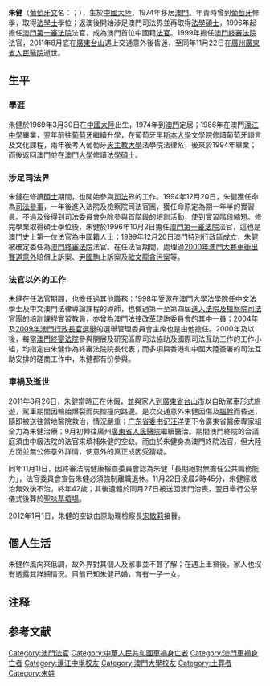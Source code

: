 {{Infobox_officeholder
|name=朱健<br />{{lang|pt|Chu Kin}}
|image name=MacauECE2009ChuKin.jpg
|width=120
|caption=朱健
|Sex=男 
|now=已故|period=
|date of birth=1969年3月30日
|date of death={{Death date and age|2011|11|22|1969|3|30}}
|place of birth={{CHN}}
|party=無
|place of death={{CHN}}[[廣東省|廣東省]][[廣州市|廣州市]][[廣東省人民醫院|廣東省人民醫院]]
|educate=
*[[葡萄牙天主教大學|葡萄牙天主教大學]]法學院[[法學士|法學士]]
*[[澳門大學|澳門大學]]法學院[[法學碩士|法學碩士]]
|past=
*[[澳門第一審法院|澳門第一審法院]][[法官|法官]]（1996年—1999年）
*[[澳門終審法院|澳門終審法院]][[法官|法官]]（1999年—2011年）
*[[澳門行政長官|澳門行政長官]]選舉管理委員會主席（2004年、2009年）
*[[澳門法律改革諮詢委員會|澳門法律改革諮詢委員會]]成員
}}
'''朱健'''（[[葡萄牙文|葡萄牙文]]名：{{lang|pt|Chu Kin}}；{{bd|1969年|3月30日|2011年|11月22日|catIdx=Zhu朱健}}），生於[[中國大陸|中國大陸]]，1974年移居[[澳門|澳門]]。年青時曾到[[葡萄牙|葡萄牙]]修學，取得[[法學士|法學士]]學位；返澳後開始涉足澳門司法界並再取得[[法學碩士|法學碩士]]，1996年起擔任[[澳門第一審法院|澳門第一審法院]]法官，成為澳門首位中國籍[[法官|法官]]。1999年擔任[[澳門終審法院|澳門終審法院]]法官，2011年8月底在[[廣東|廣東]][[台山市|台山]]遇上交通意外後昏迷，至同年11月22日在[[廣州|廣州]][[廣東省人民醫院|廣東省人民醫院]]逝世。

==生平==
===學涯===
朱健於1969年3月30日在[[中國大陸|中國大陸]]出生，1974年到[[澳門|澳門]]定居；1986年在澳門[[濠江中學|濠江中學]]畢業{{refTag|name=澳門特區法院法官人選淺析}}，翌年前往[[葡萄牙|葡萄牙]]繼續升學，在葡萄牙[[里斯本大學|里斯本大學]]文學院修讀葡萄牙語言及文化課程，兩年後考入葡萄牙[[天主教大學|天主教大學]]法學院法律系，後來於1994年畢業{{refTag|name=朱健離世}}；而後返回澳門並在[[澳門大學|澳門大學]]修讀[[法學碩士|法學碩士]]{{refTag|name=朱健內地撞車重傷}}。

===涉足司法界===
朱健在修讀[[碩士|碩士]]期間，也開始參與[[司法|司法]]界的工作。1994年12月20日，朱健獲任命為[[司法參事|司法參事]]{{noteTag|name=定期委任|以定期委任方式獲任命。}}，一年後進入法院及檢察院司法官團，獲任命原定為期一年半的實習員{{noteTag|name=定期委任}}。不過及後得到司法委員會免除參與首階段的培訓活動，使到實習階段縮短。修完學業取得碩士學位後，朱健於1996年10月2日擔任[[澳門第一審法院|澳門第一審法院]]法官，這也是澳門史上第一位法官為中國籍人士；1999年12月20日澳門特別行政區成立，朱健被確定委任為[[澳門終審法院|澳門終審法院]]法官{{refTag|name=朱健離世}}。在任法官期間，處理過[[2000年澳門大賽車衝出賽道意外|2000年澳門大賽車衝出賽道意外]]賠償上訴案{{refTag|name=案件編號6/2007}}、[[尹國駒|尹國駒]]上訴案及[[歐文龍貪污案|歐文龍貪污案]]等{{refTag|name=歐文龍案法官撞車一度命危}}。

===法官以外的工作===
朱健在任法官期間，也擔任過其他職務：1998年受邀在[[澳門大學|澳門大學]]法學院任中文法學士及中文澳門法律導論課程的導師，也做過第一至第四屆[[進入法院及檢察院司法官團|進入法院及檢察院司法官團]]的培訓課程實習教員，亦曾為[[澳門法律改革諮詢委員會|澳門法律改革諮詢委員會]]的其中一員；[[2004年澳門行政長官選舉|2004年]]及[[2009年澳門行政長官選舉|2009年澳門行政長官選舉]]的選舉管理委員會主席也是由他擔任。2000年及以後，每當[[澳門終審法院|澳門終審法院]]參與開展及研究區際司法協助及國際司法互助工作的工作小組，均指定由朱健作為終審法院院長代表；而多項與香港和中國大陸簽署的司法互助安排的磋商工作中，朱健都有份參與。{{refTag|name=朱健離世}}

===車禍及逝世===
2011年8月26日，朱健當時正在休假，並與家人到[[廣東省|廣東省]][[台山市|台山市]]以自助駕車形式旅遊，駕車期間因輪胎爆裂而失控撞向路邊。是次交通意外朱健因傷及[[腦幹|腦幹]]而昏迷，隨即被送往當地醫院救治，情況嚴重{{refTag|name=朱健內地撞車重傷}}；[[中國共產黨廣東省委員會|广东省委书记]][[汪洋_(1955年)|汪洋]]更下令廣東省醫療專家組全力為朱健治療{{refTag|name=粵醫療專家組救治朱健}}；9月初轉往廣州[[廣東省人民醫院|廣東省人民醫院]]繼續醫治{{refTag|name=朱健受傷後根據替補機制}}。期間澳門終院的合議庭須由中級法院的法官來填補朱健的空缺{{refTag|name=朱健退休補缺待公佈}}。而由於朱健身為澳門終院法官，但大陸方面並無公佈意外詳情，使意外的真正成因受猜疑{{refTag|name=崩牙駒案主審法官遇離奇車禍}}。

同年11月11日，因終審法院健康檢查委員會認為朱健「長期絕對無擔任公共職務能力」，法官委員會宣告朱健必須強制離職退休{{refTag|name=朱健離世}}{{refTag|name=朱健退休補缺待公佈}}。11月22日凌晨2時45分，朱健經救治無效後不治，終年42歲{{refTag|name=朱健離世}}；其後遺體於同月27日被送回澳門治喪{{refTag|name=前終審法院法官朱健治喪}}，翌日舉行公祭儀式後葬於[[聖味基墳場|聖味基墳場]]{{refTag|name=朱健舉殯備極哀榮}}。

2012年1月1日，朱健的空缺由原助理檢察長[[宋敏莉|宋敏莉]]接替。{{refTag|name=行政長官任命宋敏莉為終審法院法官}}

==個人生活==
朱健作風向來低調，故外界對其個人及家事並不甚了解{{refTag|name=崩牙駒案主審法官遇離奇車禍}}；在遇上車禍後，家人也沒有透露其詳細情況。目前已知朱健已婚，育有一子一女{{refTag|name=朱健內地撞車重傷}}。

==注释==
{{NoteFoot}}

==参考文献==
{{RefFoot
|refs=
<ref name="朱健內地撞車重傷">{{cite news|newspaper=[[澳門日報|澳門日報]]|date=2011年8月26日|title=澳門終審法院法官 朱健內地撞車重傷|page=A1版}}</ref>

<ref name="粵醫療專家組救治朱健">{{cite news|newspaper=澳門日報|date=2011年8月30日|title=省委書記汪洋指示 特首派員當地協調 粵醫療專家組救治朱健|page=A7版}}</ref>

<ref name="崩牙駒案主審法官遇離奇車禍">{{cite news|newspaper=新報|location=香港|date=2011年8月30日|title=自駕遊台山出事 腦部重創 崩牙駒案主審法官遇離奇車禍 |page=A1版 |url=http://www.hkdailynews.com.hk/news.php?id=178193}}{{dead link|date=2018年3月|bot=InternetArchiveBot|fix-attempted=yes}}</ref>

<ref name="朱健受傷後根據替補機制">{{cite news|newspaper=澳門日報|date=2011年9月22日|title=朱健受傷後根據替補機制 中院法官參與終院審判|pages=A7版}}</ref>

<ref name="朱健退休補缺待公佈">{{cite news|newspaper=澳門日報|date=2011年11月17日|title=朱健退休補缺待公佈|page=A2版}}</ref>

<ref name="朱健離世">{{cite news|publisher=澳門政府新聞局|date=2011年11月22日 20:59(UTC+8)|title=朱健離世|url=http://www.gcs.gov.mo/showNews.php?PageLang=C&DataUcn=57654&Member=0|accessdate=2011年11月22日|archive-date=2019年12月1日|archive-url=https://web.archive.org/web/20191201174121/https://www.gcs.gov.mo/showNews.php?PageLang=C&DataUcn=57654&Member=0|dead-url=no}}</ref>

<ref name="歐文龍案法官撞車一度命危">{{cite news|publisher=太陽報|location=香港|date=2011年8月29日|title=歐文龍案法官撞車一度命危|pages=A12版}}</ref>

<ref name="案件編號6/2007">{{Cite book|publisher=澳門終審法院|author=朱健法官|date=2008年3月11日|title=案件編號6/2007|url=http://www.court.gov.mo/decision/ctsuidetail.asp?seqno=346&courtid=TUI}}{{dead link|date=2018年3月 |bot=InternetArchiveBot |fix-attempted=yes}}</ref>

<ref name="澳門特區法院法官人選淺析">{{cite web|title=澳门特区法院法官人选浅析|url=http://www.cetin.net.cn/cetin2/servlet/cetin/action/HtmlDocumentAction?baseid=1&docno=165848|accessdate=2011年11月23日|publisher=中国工程技术信息网|archiveurl=https://web.archive.org/web/20101119115056/http://www.cetin.net.cn/cetin2/servlet/cetin/action/HtmlDocumentAction?baseid=1|archivedate=2010年11月19日|dead-url=yes}}
</ref>

<ref name="前終審法院法官朱健治喪">{{cite episode|network=澳廣視|station=澳視澳門台|series=夜間新聞|airdate=2011年11月27日 23:15(UTC+8)|title=前終審法院法官朱健治喪}}</ref>

<ref name="朱健舉殯備極哀榮">{{cite news|publisher=澳門日報|date=2011年11月29日|title=逾百各界人士出席追悼會 朱健舉殯備極哀榮|page=A6版}}</ref>

<ref name="行政長官任命宋敏莉為終審法院法官">{{cite news|publisher=澳門政府新聞局|date=2011年12月30日 11:33(UTC+8)|title=行政長官任命宋敏莉為終審法院法官|url=http://www.gcs.gov.mo/showNews.php?PageLang=C&DataUcn=58416&Member=0|accessdate=2012年1月6日|archive-date=2019年11月15日|archive-url=https://web.archive.org/web/20191115082729/https://www.gcs.gov.mo/showNews.php?PageLang=C&DataUcn=58416&Member=0|dead-url=no}}</ref>
}}

{{DEFAULTSORT:Zhu朱健}}
[[Category:澳門法官|Category:澳門法官]]
[[Category:中華人民共和國車禍身亡者|Category:中華人民共和國車禍身亡者]]
[[Category:澳門車禍身亡者|Category:澳門車禍身亡者]]
[[Category:濠江中學校友|Category:濠江中學校友]]
[[Category:澳門大學校友|Category:澳門大學校友]]
[[Category:土葬者|Category:土葬者]]
[[Category:朱姓|Category:朱姓]]